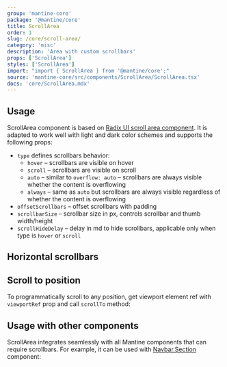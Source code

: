```yaml
---
group: 'mantine-core'
package: '@mantine/core'
title: ScrollArea
order: 1
slug: /core/scroll-area/
category: 'misc'
description: 'Area with custom scrollbars'
props: ['ScrollArea']
styles: ['ScrollArea']
import: "import { ScrollArea } from '@mantine/core';"
source: 'mantine-core/src/components/ScrollArea/ScrollArea.tsx'
docs: 'core/ScrollArea.mdx'
---
```



## Usage

ScrollArea component is based on [Radix UI scroll area component](https://www.radix-ui.com/docs/primitives/components/scroll-area).
It is adapted to work well with light and dark color schemes and supports the following props:

- `type` defines scrollbars behavior:
  - `hover` – scrollbars are visible on hover
  - `scroll` – scrollbars are visible on scroll
  - `auto` – similar to `overflow: auto` – scrollbars are always visible whether the content is overflowing
  - `always` – same as `auto` but scrollbars are always visible regardless of whether the content is overflowing
- `offsetScrollbars` – offset scrollbars with padding
- `scrollbarSize` – scrollbar size in px, controls scrollbar and thumb width/height
- `scrollHideDelay` – delay in md to hide scrollbars, applicable only when type is `hover` or `scroll`

<Demo data={ScrollAreaDemos.configurator} />

## Horizontal scrollbars

<Demo data={ScrollAreaDemos.horizontal} />

## Scroll to position

To programmatically scroll to any position,
get viewport element ref with `viewportRef` prop and call `scrollTo` method:

<Demo data={ScrollAreaDemos.scrollTo} />

## Usage with other components

ScrollArea integrates seamlessly with all Mantine components that can require scrollbars.
For example, it can be used with [Navbar.Section](/core/app-shell/) component:

<Demo data={AppShellDemos.scrollbars} />
